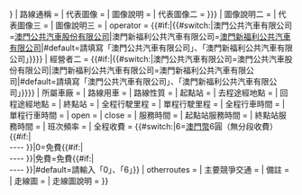 <noinclude>{{Wraps infobox|Infobox bus route|已停用}}</noinclude>{{Infobox bus route
| 路線名稱             = {{{路線名稱|}}}
| 外文名稱             = {{{外文名稱|}}}
| 外文語言             = {{#if:{{{外文名稱|}}}|pt}}}
| 路線通稱             = {{{路線通稱|}}}
| 代表圖像             = {{{代表圖像|}}}
| 圖像說明             = {{{圖像說明|}}}
| 代表圖像二           = {{{代表圖像二|{{{代表圖像乙|}}}}}}
| 圖像說明二           = {{{圖像說明二|}}}
| 代表圖像三           = {{{代表圖像三|}}}
| 圖像說明三           = {{{圖像說明三|}}}
| operator             = {{#if:{{{經營者<includeonly>|</includeonly>}}}|{{#switch:{{{經營者|}}}|澳門公共汽車有限公司=[[澳門公共汽車股份有限公司]]|澳門新福利公共汽車有限公司=[[澳門新福利公共汽車有限公司]]|#default=請填寫「澳門公共汽車有限公司」、「澳門新福利公共汽車有限公司」}}}}
| 經營者二             = {{#if:{{{經營者二|}}}|{{#switch:{{{經營者二|}}}|澳門公共汽車有限公司=澳門公共汽車股份有限公司|澳門新福利公共汽車有限公司=澳門新福利公共汽車有限公司|#default=請填寫「澳門公共汽車有限公司」、「澳門新福利公共汽車有限公司」}}}}
| 所屬車廠             = {{{所屬車廠<includeonly>|</includeonly>}}}
| 路線用車             = {{{路線用車<includeonly>|</includeonly>}}}
| 路線性質             = {{{路線性質<includeonly>|</includeonly>}}}
| 起點站               = {{{起點站<includeonly>|</includeonly>}}}
| 去程途經地點         = {{{去程途經地點<includeonly>|</includeonly>}}}
| 回程途經地點         = {{{回程途經地點<includeonly>|</includeonly>}}}
| 終點站               = {{{終點站<includeonly>|</includeonly>}}}
| 全程行駛里程         = {{{全程行駛里程<includeonly>|</includeonly>}}}
| 單程行駛里程         = {{{單程行駛里程<includeonly>|</includeonly>}}}
| 全程行車時間         = {{{全程行車時間<includeonly>|</includeonly>}}}
| 單程行車時間         = {{{單程行車時間<includeonly>|</includeonly>}}}
| open                 = {{{開辦日期<includeonly>|</includeonly>}}}
| close                = {{{停辦日期<includeonly>|</includeonly>}}}
| 服務時間             = {{{服務時間<includeonly>|</includeonly>}}}
| 起點站服務時間       = {{{起點站服務時間<includeonly>|</includeonly>}}}
| 終點站服務時間       = {{{終點站服務時間<includeonly>|</includeonly>}}}
| 班次頻率             = {{{班次頻率<includeonly>|</includeonly>}}}
| 全程收費             = {{#switch:{{{全程收費|}}}|6=[[澳門幣]]6圓（無分段收費）{{#if:{{{收費備註|}}}|<br>
---- {{{收費備註}}}}}|0=免費{{#if:{{{收費備註|}}}|<br>
---- {{{收費備註}}}}}|免費=免費{{#if:{{{收費備註|}}}|<br>
---- {{{收費備註}}}}}|#default=請輸入「0」、「6」}}
| otherroutes          = {{{替代路線<includeonly>|</includeonly>}}}
| 主要競爭交通         = {{{主要競爭交通<includeonly>|</includeonly>}}}
| 備註                 = {{{備註<includeonly>|</includeonly>}}}
| 走線圖               = {{{走線圖<includeonly>|</includeonly>}}}
| 走線圖說明           = {{{走線圖說明|}}}
}}<noinclude>
{{Documentation}}
{{澳門基礎資訊系列模版}}
</noinclude>